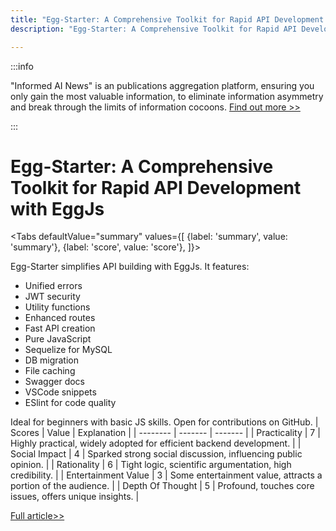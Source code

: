 ```yaml
---
title: "Egg-Starter: A Comprehensive Toolkit for Rapid API Development with EggJs"
description: "Egg-Starter: A Comprehensive Toolkit for Rapid API Development with EggJs"

---
```



:::info

"Informed AI News" is an publications aggregation platform, ensuring you only gain the most valuable information, to eliminate information asymmetry and break through the limits of information cocoons.  [Find out more >>](/)

:::

# Egg-Starter: A Comprehensive Toolkit for Rapid API Development with EggJs


<Tabs
	defaultValue="summary"
	values={[
	{label: 'summary', value: 'summary'},
	{label: 'score', value: 'score'},
]}>
<TabItem value="summary">


Egg-Starter simplifies API building with EggJs. It features:

- Unified errors
- JWT security
- Utility functions
- Enhanced routes
- Fast API creation
- Pure JavaScript
- Sequelize for MySQL
- DB migration
- File caching
- Swagger docs
- VSCode snippets
- ESlint for code quality

Ideal for beginners with basic JS skills. Open for contributions on GitHub.
</TabItem>
<TabItem value="score">
	| Scores     | Value   | Explanation |
	| -------- | ------- | ------- |
	| Practicality  | 7    | Highly practical, widely adopted for efficient backend development.    |
	| Social Impact | 4     | Sparked strong social discussion, influencing public opinion.    |
	| Rationality    | 6    | Tight logic, scientific argumentation, high credibility.    |
	| Entertainment Value    | 3    | Some entertainment value, attracts a portion of the audience.    |
	| Depth Of Thought    | 5    | Profound, touches core issues, offers unique insights.    |
</TabItem>
</Tabs>

[Full article>>](https://github.com/ruanyf/weekly/issues/4979)
